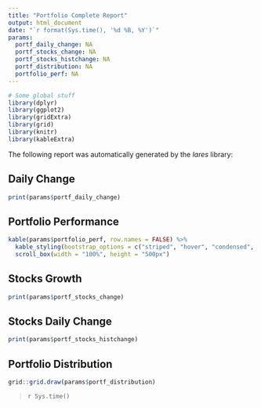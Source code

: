 ```yaml
---
title: "Portfolio Complete Report"
output: html_document
date: "`r format(Sys.time(), '%d %B, %Y')`"
params:
  portf_daily_change: NA
  portf_stocks_change: NA
  portf_stocks_histchange: NA
  portf_distribution: NA
  portfolio_perf: NA
---
```

```r
# Some global stuff
library(dplyr)
library(ggplot2)
library(gridExtra)
library(grid)
library(knitr)
library(kableExtra)
```

The following report was automatically generated by the *lares* library:

## Daily Change
```r
print(params$portf_daily_change)
```

## Portfolio Performance
```r
kable(params$portfolio_perf, row.names = FALSE) %>%
  kable_styling(bootstrap_options = c("striped", "hover", "condensed", "responsive")) %>% 
  scroll_box(width = "100%", height = "500px")
```

## Stocks Growth
```r
print(params$portf_stocks_change)
```

## Stocks Daily Change
```r
print(params$portf_stocks_histchange)
```

## Portfolio Distribution
```r
grid::grid.draw(params$portf_distribution)
```

>`r Sys.time()`
